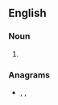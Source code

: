 {{also|mots|mõts|möts}}

==English==

===Noun===
{{head|en|noun plural form}}

# {{plural of|MOT|lang=en}}

===Anagrams===
* {{l|en|most}}, {{l|en|MTSO}}, {{l|en|toms}}